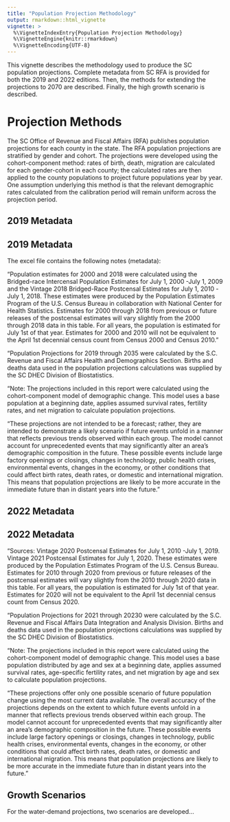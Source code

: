 ```yaml
---
title: "Population Projection Methodology"
output: rmarkdown::html_vignette
vignette: >
  %\VignetteIndexEntry{Population Projection Methodology}
  %\VignetteEngine{knitr::rmarkdown}
  %\VignetteEncoding{UTF-8}
---
```


This vignette describes the methodology used to produce the SC population projections. Complete metadata from SC RFA is provided for both the 2019 and 2022 editions. Then, the methods for extending the projections to 2070 are described. Finally, the high growth scenario is described.

# Projection Methods

The SC Office of Revenue and Fiscal Affairs (RFA) publishes population projections for each county in the state. The RFA population projections are stratified by gender and cohort. The projections were developed using the cohort-component method: rates of birth, death, migration are calculated for each gender-cohort in each county; the calculated rates are then applied to the county populations to project future populations year by year. One assumption underlying this method is that the relevant demographic rates calculated from the calibration period will remain uniform across the projection period.

## 2019 Metadata

## 2019 Metadata
The excel file contains the following notes (metadata):

"Population estimates for 2000 and 2018 were calculated using the Bridged-race Intercensal Population Estimates for July 1, 2000 -July 1, 2009 and the Vintage 2018 Bridged-Race Postcensal Estimates for July 1, 2010 -July 1, 2018. These estimates were produced by the Population Estimates Program of the U.S. Census Bureau in collaboration with National Center for Health Statistics. Estimates for 2000 through 2018 from previous or future releases of the postcensal estimates will vary slightly from the 2000 through 2018 data in this table. For all years, the population is estimated for July 1st of that year. Estimates for 2000 and 2010 will not be equivalent to the April 1st decennial census count from Census 2000 and Census 2010."							

"Population Projections for 2019 through 2035 were calculated by the S.C. Revenue and Fiscal Affairs Health and Demographics Section. Births and deaths data used in the population projections calculations was supplied by the SC DHEC Division of Biostatistics.								
							
"Note: The projections included in this report were calculated using the cohort-component model of demographic change. This model uses a base population at a beginning date, applies assumed survival rates, fertility rates, and net migration to calculate population projections.								

"These projections are not intended to be a forecast; rather, they are intended to demonstrate a likely scenario if future events unfold in a manner that reflects previous trends observed within each group. The model cannot account for unprecedented events that may significantly alter an area’s demographic composition in the future. These possible events include large factory openings or closings, changes in technology, public health crises, environmental events, changes in the economy, or other conditions that could affect birth rates, death rates, or domestic and international migration. This means that population projections are likely to be more accurate in the immediate future than in distant years into the future."

## 2022 Metadata

## 2022 Metadata
"Sources: Vintage 2020 Postcensal Estimates for July 1, 2010 -July 1, 2019.  Vintage 2021 Postcensal Estimates for July 1, 2020. These estimates were produced by the Population Estimates Program of the U.S. Census Bureau. Estimates for 2010 through 2020 from previous or future releases of the postcensal estimates will vary slightly from the 2010 through 2020 data in this table. For all years, the population is estimated for July 1st of that year. Estimates for 2020 will not be equivalent to the April 1st decennial census count from Census 2020.

"Population Projections for 2021 through 20230 were calculated by the S.C. Revenue and Fiscal Affairs Data Integration and Analysis Division. Births and deaths data used in the population projections calculations was supplied by the SC DHEC Division of Biostatistics.	

"Note: The projections included in this report were calculated using the cohort-component model of demographic change. This model uses a base population distributed by age and sex at a beginning date, applies assumed survival rates, age-specific fertility rates, and net migration by age and sex to calculate population projections.	

"These projections offer only one possible scenario of future population change using the most current data available. The overall accuracy of the projections depends on the extent to which future events unfold in a manner that reflects previous trends observed within each group. The model cannot account for unprecedented events that may significantly alter an area’s demographic composition in the future. These possible events include large factory openings or closings, changes in technology, public health crises, environmental events, changes in the economy, or other conditions that could affect birth rates, death rates, or domestic and international migration. This means that population projections are likely to be more accurate in the immediate future than in distant years into the future."	

## Growth Scenarios

For the water-demand projections, two scenarios are developed... 